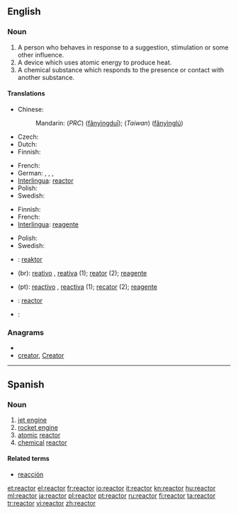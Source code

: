 ==English==

===Noun===
{{en-noun}}

# A person who behaves in response to a suggestion, stimulation or some other influence.
# A device which uses atomic energy to produce heat.
# A chemical substance which responds to the presence or contact with another substance.

====Translations====
{{trans-top|a person who behaves in response to a suggestion, stimulation or some other influence}}
{{trans-mid}}
{{trans-bottom}}

{{trans-top|a device which uses atomic energy to produce heat}}
* Chinese:
*: Mandarin: (''PRC'') {{zh-ts|反應堆|反应堆}} ([[fǎnyìngduī]]); (''Taiwan'') {{zh-ts|反應爐|反应炉}} ([[fǎnyìnglú]])
* Czech: {{t-|cs|reaktor|m}}
* Dutch: {{t-|nl|reactor}}
* Finnish: {{t-|fi|reaktori}}
{{trans-mid}}
* French: {{t+|fr|réacteur}}
* German: {{t+|de|Reaktor|m}}, {{t+|de|Atomreaktor|m}}, {{t+|de|Meiler|m}}, {{t+|de|Atommeiler|m}}
* [[Interlingua]]: [[#Interlingua|reactor]]
* Polish: {{t+|pl|reaktor}}
* Swedish: {{t-|sv|reaktor|c}}
{{trans-bottom}}

{{trans-top|a chemical substance which responds to the presence or contact with another substance}}
* Finnish: {{t-|fi|reaktori}}
* French: {{t+|fr|réactif}}
* [[Interlingua]]: [[reagente]]
{{trans-mid}}
* Polish: {{t+|pl|reagent}}
* Swedish: {{t-|sv|reagent|c}}
{{trans-bottom}}

{{checktrans}}
* {{ttbc|Indonesian}}: [[reaktor]]
* {{ttbc|Portuguese}} (br): [[reativo]] {{m}}, [[reativa]] {{f}} (1); [[reator]] {{m}} (2); [[reagente]] {{m}}
* {{ttbc|Portuguese}} (pt): [[reactivo]] {{m}}, [[reactiva]] {{f}} (1); [[recator]] {{m}} (2); [[reagente]] {{m}}
* {{ttbc|Spanish}}: [[#Spanish|reactor]]
* {{ttbc|Thai}}: {{Thai|[[เตาปฏิกรณ์]]}}

===Anagrams===
* {{alphagram|aceorrt}}
* [[creator#English|creator]], [[Creator#English|Creator]]

----

==Spanish==

===Noun===
{{es-noun-m|pl=reactores}}

# [[jet engine]]
# [[rocket engine]]
# [[atomic]] [[#English|reactor]]
# [[chemical]] [[#English|reactor]]

====Related terms====
* [[reacción]]

[[et:reactor]]
[[el:reactor]]
[[fr:reactor]]
[[io:reactor]]
[[it:reactor]]
[[kn:reactor]]
[[hu:reactor]]
[[ml:reactor]]
[[ja:reactor]]
[[pl:reactor]]
[[pt:reactor]]
[[ru:reactor]]
[[fi:reactor]]
[[ta:reactor]]
[[tr:reactor]]
[[vi:reactor]]
[[zh:reactor]]